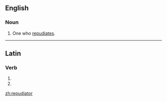 ==English==

===Noun===
{{en-noun}}

# One who [[repudiate]]s.

----

==Latin==

===Verb===
{{la-verb-form|repudiātor}}

# {{conjugation of|repudio|repudiō|2|s|fut|pass|imp|lang=la}}
# {{conjugation of|repudio|repudiō|3|s|fut|pass|imp|lang=la}}


[[zh:repudiator]]